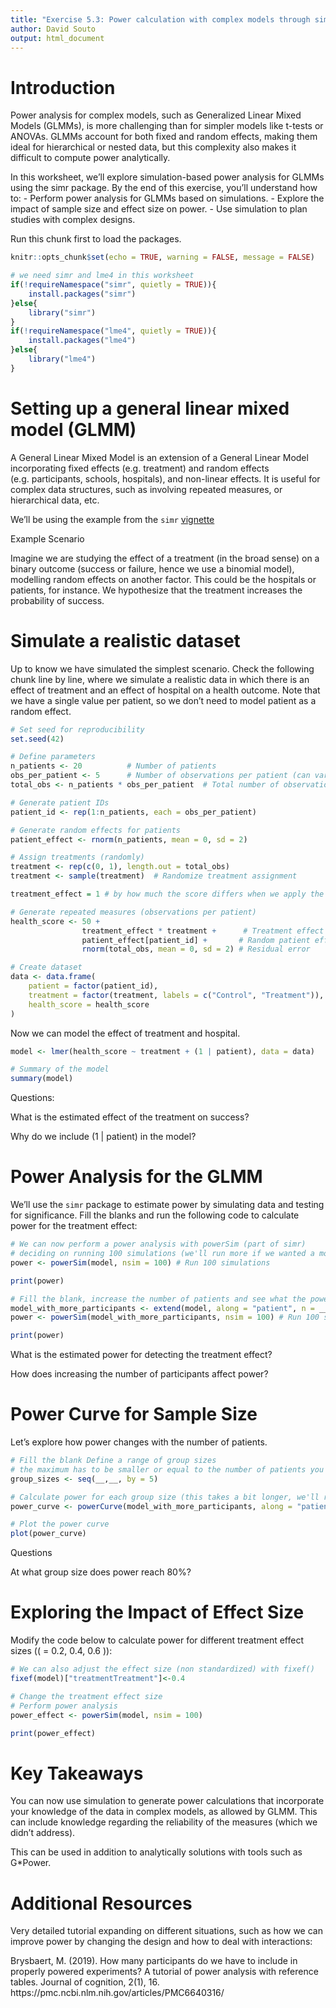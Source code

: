 ```yaml
---
title: "Exercise 5.3: Power calculation with complex models through simulation"
author: David Souto
output: html_document
---
```


# Introduction

Power analysis for complex models, such as Generalized Linear Mixed Models (GLMMs), is more challenging than for simpler models like t-tests or ANOVAs. GLMMs account for both fixed and random effects, making them ideal for hierarchical or nested data, but this complexity also makes it difficult to compute power analytically.

In this worksheet, we’ll explore simulation-based power analysis for GLMMs using the simr package. By the end of this exercise, you’ll understand how to:
- Perform power analysis for GLMMs based on simulations.
- Explore the impact of sample size and effect size on power.
- Use simulation to plan studies with complex designs.

Run this chunk first to load the packages.

```r
knitr::opts_chunk$set(echo = TRUE, warning = FALSE, message = FALSE)

# we need simr and lme4 in this worksheet
if(!requireNamespace("simr", quietly = TRUE)){ 
    install.packages("simr")
}else{
    library("simr")
}
if(!requireNamespace("lme4", quietly = TRUE)){ 
    install.packages("lme4")
}else{
    library("lme4")
}
```


# Setting up a general linear mixed model (GLMM)

A General Linear Mixed Model is an extension of a General Linear Model incorporating fixed effects (e.g. treatment) and random effects (e.g. participants, schools, hospitals), and non-linear effects. It is useful for complex data structures, such as involving repeated measures, or hierarchical data, etc.  

We'll be using the example from the `simr` [vignette](https://cran.r-project.org/web/packages/simr/vignettes/examples.html)

Example Scenario

Imagine we are studying the effect of a treatment (in the broad sense) on a binary outcome (success or failure, hence we use a binomial model), modelling random effects on another factor. This could be the hospitals or patients, for instance. We hypothesize that the treatment increases the probability of success.

# Simulate a realistic dataset

Up to know we have simulated the simplest scenario. Check the following chunk line by line, where we simulate a realistic data in which there is an effect of treatment and an effect of hospital on a health outcome. Note that we have a single value per patient, so we don't need to model patient as a random effect.


```r

# Set seed for reproducibility
set.seed(42)

# Define parameters
n_patients <- 20          # Number of patients
obs_per_patient <- 5      # Number of observations per patient (can vary)
total_obs <- n_patients * obs_per_patient  # Total number of observations

# Generate patient IDs
patient_id <- rep(1:n_patients, each = obs_per_patient)

# Generate random effects for patients
patient_effect <- rnorm(n_patients, mean = 0, sd = 2)

# Assign treatments (randomly)
treatment <- rep(c(0, 1), length.out = total_obs)
treatment <- sample(treatment)  # Randomize treatment assignment

treatment_effect = 1 # by how much the score differs when we apply the treatment

# Generate repeated measures (observations per patient)
health_score <- 50 + 
                treatment_effect * treatment +      # Treatment effect
                patient_effect[patient_id] +       # Random patient effects
                rnorm(total_obs, mean = 0, sd = 2) # Residual error

# Create dataset
data <- data.frame(
    patient = factor(patient_id),
    treatment = factor(treatment, labels = c("Control", "Treatment")),
    health_score = health_score
)

```

Now we can model the effect of treatment and hospital. 

```r
model <- lmer(health_score ~ treatment + (1 | patient), data = data) 

# Summary of the model 
summary(model)
```
Questions:

What is the estimated effect of the treatment on success?

Why do we include (1 | patient) in the model?

# Power Analysis for the GLMM

We’ll use the `simr` package to estimate power by simulating data and testing for significance. Fill the blanks and run the following code to calculate power for the treatment effect:

```r
# We can now perform a power analysis with powerSim (part of simr)
# deciding on running 100 simulations (we'll run more if we wanted a more accurate estimate)
power <- powerSim(model, nsim = 100) # Run 100 simulations 

print(power)

# Fill the blank, increase the number of patients and see what the power is
model_with_more_participants <- extend(model, along = "patient", n = __) 
power <- powerSim(model_with_more_participants, nsim = 100) # Run 100 simulations 

print(power)

```
What is the estimated power for detecting the treatment effect?

How does increasing the number of participants affect power?

# Power Curve for Sample Size

Let’s explore how power changes with the number of patients.

```r
# Fill the blank Define a range of group sizes
# the maximum has to be smaller or equal to the number of patients you picked above
group_sizes <- seq(__,__, by = 5) 

# Calculate power for each group size (this takes a bit longer, we'll reduce the number of simulations)
power_curve <- powerCurve(model_with_more_participants, along = "patient", breaks = group_sizes, nsim = 20) 

# Plot the power curve 
plot(power_curve)
```

Questions

At what group size does power reach 80%?

# Exploring the Impact of Effect Size

Modify the code below to calculate power for different treatment effect sizes (( \beta = 0.2, 0.4, 0.6 )):

```r

# We can also adjust the effect size (non standardized) with fixef()
fixef(model)["treatmentTreatment"]<-0.4

# Change the treatment effect size 
# Perform power analysis 
power_effect <- powerSim(model, nsim = 100) 

print(power_effect)

```

# Key Takeaways

You can now use simulation to generate power calculations that incorporate your knowledge of the data in complex models, as allowed by GLMM. This can include knowledge regarding the reliability of the measures (which we didn't address).

This can be used in addition to analytically solutions with tools such as G*Power.

# Additional Resources

Very detailed tutorial expanding on different situations, such as how we can improve power by changing the design and how to deal with interactions: 

Brysbaert, M. (2019). How many participants do we have to include in properly powered experiments? A tutorial of power analysis with reference tables. Journal of cognition, 2(1), 16. https://pmc.ncbi.nlm.nih.gov/articles/PMC6640316/
